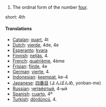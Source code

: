 # The ordinal form of the number [[four]].

short: 4th

====Translations====

*[[Catalan]]: [[quart]], 4t
*[[Dutch]]: [[vierde]], 4de, 4e
*[[Esperanto]]: [[kvara]]
*[[Finnish]]: [[neljäs]], 4.
*[[French]]: [[quatrième]], 4ème
*[[Frisian]]: [[fjirde]], 4e
*[[German]]: [[vierte]], 4.
*[[Indonesian]]: [[keempat]], ke-4
*[[Japanese]]: [[四番目]] (よんばんめ, yonban-me)
*[[Russian]]: [[четвёртый]], 4-ый
*[[Spanish]]: [[cuarto]], 4º
*[[Turkish]]: [[dördüncü]], 4.